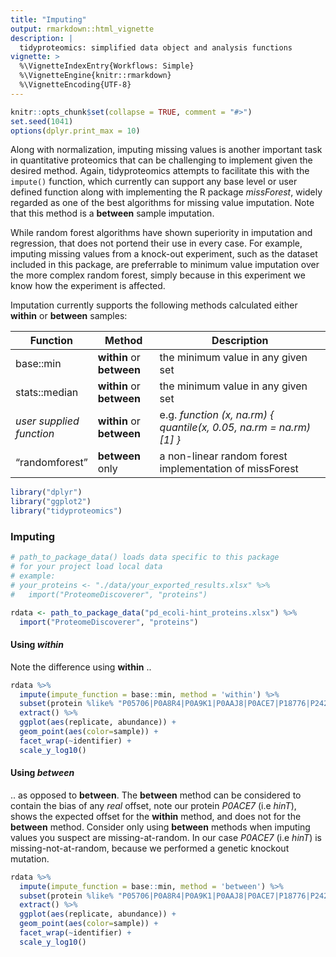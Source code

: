 ```yaml
---
title: "Imputing"
output: rmarkdown::html_vignette
description: |
  tidyproteomics: simplified data object and analysis functions
vignette: >
  %\VignetteIndexEntry{Workflows: Simple}
  %\VignetteEngine{knitr::rmarkdown}
  %\VignetteEncoding{UTF-8}
---
```


```r
knitr::opts_chunk$set(collapse = TRUE, comment = "#>")
set.seed(1041)
options(dplyr.print_max = 10)
```

Along with normalization, imputing missing values is another important task in quantitative proteomics that can be challenging to implement given the desired method. Again, tidyproteomics attempts to facilitate this with the `impute()` function, which currently can support any base level or user defined function along with implementing the R package *missForest*, widely regarded as one of the best algorithms for missing value imputation. Note that this method is a **between** sample imputation.

While random forest algorithms have shown superiority in imputation and regression, that does not portend their use in every case. For example, imputing missing values from a knock-out experiment, such as the dataset included in this package, are preferrable to minimum value imputation over the more complex random forest, simply because in this experiment we know how the experiment is affected.

Imputation currently supports the following methods calculated either **within** or **between** samples:

| Function                 | Method                    | Description                                                        |
|---------------|---------------|------------------------------------------|
| base::min                | **within** or **between** | the minimum value in any given set                                 |
| stats::median            | **within** or **between** | the minimum value in any given set                                 |
| *user supplied function* | **within** or **between** | e.g. *function (x, na.rm) { quantile(x, 0.05, na.rm = na.rm)[1] }* |
| "randomforest"           | **between** only          | a non-linear random forest implementation of missForest            |

```r
library("dplyr")
library("ggplot2")
library("tidyproteomics")
```

### Imputing

```r
# path_to_package_data() loads data specific to this package
# for your project load local data
# example: 
# your_proteins <- "./data/your_exported_results.xlsx" %>%
#   import("ProteomeDiscoverer", "proteins")

rdata <- path_to_package_data("pd_ecoli-hint_proteins.xlsx") %>%
  import("ProteomeDiscoverer", "proteins")
```

#### Using *within*

Note the difference using **within** ..

```r

rdata %>% 
  impute(impute_function = base::min, method = 'within') %>%
  subset(protein %like% "P05706|P0A8R4|P0A9K1|P0AAJ8|P0ACE7|P18776|P24252|P31826|P32674") %>% 
  extract() %>%
  ggplot(aes(replicate, abundance)) +
  geom_point(aes(color=sample)) +
  facet_wrap(~identifier) +
  scale_y_log10()
```

#### Using *between*

.. as opposed to **between**. The **between** method can be considered to contain the bias of any *real* offset, note our protein *P0ACE7* (i.e *hinT*), shows the expected offset for the **within** method, and does not for the **between** method. Consider only using **between** methods when imputing values you suspect are missing-at-random. In our case *P0ACE7* (i.e *hinT*) is missing-not-at-random, because we performed a genetic knockout mutation.

```r

rdata %>% 
  impute(impute_function = base::min, method = 'between') %>%
  subset(protein %like% "P05706|P0A8R4|P0A9K1|P0AAJ8|P0ACE7|P18776|P24252|P31826|P32674") %>% 
  extract() %>%
  ggplot(aes(replicate, abundance)) +
  geom_point(aes(color=sample)) +
  facet_wrap(~identifier) +
  scale_y_log10()
```
